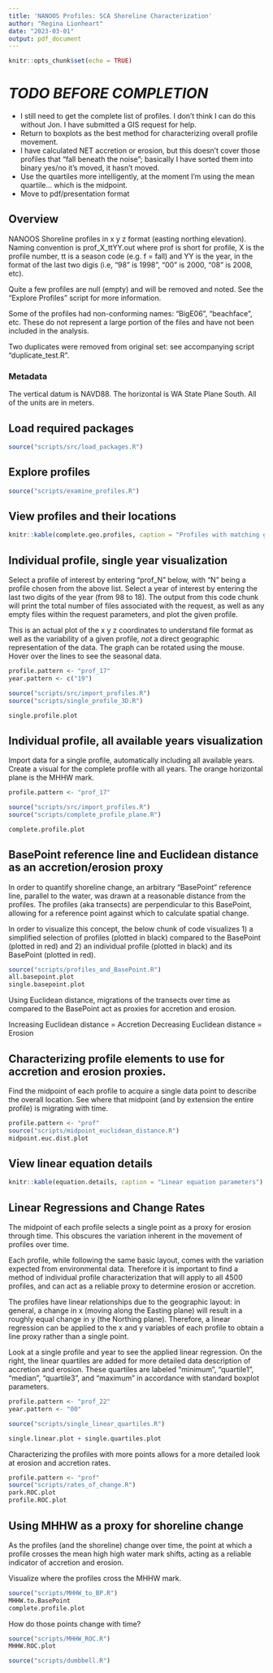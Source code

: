 ```yaml
---
title: 'NANOOS Profiles: SCA Shoreline Characterization'
author: "Regina Lionheart"
date: "2023-03-01"
output: pdf_document
---
```


```r
knitr::opts_chunk$set(echo = TRUE)
```

# *TODO BEFORE COMPLETION*

- I still need to get the complete list of profiles. I don't think I can do this without Jon. I have submitted a GIS request for help.
- Return to boxplots as the best method for characterizing overall profile movement.
- I have calculated NET accretion or erosion, but this doesn't cover those profiles that "fall beneath
the noise"; basically I have sorted them into binary yes/no it's moved, it hasn't moved. 
- Use the quartiles more intelligently, at the moment I'm using the mean quartile... which is the midpoint. 
- Move to pdf/presentation format

## Overview

NANOOS Shoreline profiles in x y z format (easting northing elevation).
Naming convention is prof_X_ttYY.out where prof is short for profile, X is the profile number, tt is a season code (e.g. f = fall) and YY is the year, in the format of the last two digis (i.e, "98" is 1998", "00" is 2000, "08" is 2008, etc).

Quite a few profiles are null (empty) and will be removed and noted. See the "Explore Profiles" script for more information.

Some of the profiles had non-conforming names: "BigE06", "beachface", etc. These do not represent a large portion of the files and have not been included in the analysis. 

Two duplicates were removed from original set: see accompanying script "duplicate_test.R".


### Metadata
The vertical datum is NAVD88.
The horizontal is WA State Plane South. All of the units are in meters.

## Load required packages
```r
source("scripts/src/load_packages.R")
```

## Explore profiles
```r
source("scripts/examine_profiles.R")
```


## View profiles and their locations
```r
knitr::kable(complete.geo.profiles, caption = "Profiles with matching geographic location")
```

## Individual profile, single year visualization

Select a profile of interest by entering "prof_N" below, with "N" being a profile chosen from the above list.
Select a year of interest by entering the last two digits of the year (from 98 to 18).
The output from this code chunk will print the total number of files associated with the request, as well as any empty files within the request parameters, and plot the given profile. 

This is an actual plot of the x y z coordinates to understand file format as well as the variability of a given profile, *not* a direct geographic representation of the data. The graph can be rotated using the mouse. Hover over the lines to see the seasonal data.

```r
profile.pattern <- "prof_17"
year.pattern <- c("19")

source("scripts/src/import_profiles.R")
source("scripts/single_profile_3D.R")

single.profile.plot
```

## Individual profile, all available years visualization

Import data for a single profile, automatically including all available years.
Create a visual for the complete profile with all years. The orange horizontal plane is the MHHW mark. 
```r
profile.pattern <- "prof_17"

source("scripts/src/import_profiles.R")
source("scripts/complete_profile_plane.R")

complete.profile.plot
```


## BasePoint reference line and Euclidean distance as an accretion/erosion proxy

In order to quantify shoreline change, an arbitrary "BasePoint" reference line, parallel to the water, was drawn at a reasonable distance from the profiles. The profiles (aka transects) are perpendicular to this BasePoint, allowing for a reference point against which to calculate spatial change.

In order to visualize this concept, the below chunk of code visualizes 1) a simplified selection of profiles (plotted in black) compared to the BasePoint (plotted in red) and 2) an individual profile (plotted in black) and its BasePoint (plotted in red).  

```r
source("scripts/profiles_and_BasePoint.R")
all.basepoint.plot
single.basepoint.plot
```
Using Euclidean distance, migrations of the transects over time as compared to the BasePoint act as proxies for accretion and erosion. 

Increasing Euclidean distance = Accretion
Decreasing Euclidean distance = Erosion

## Characterizing profile elements to use for accretion and erosion proxies. 

Find the midpoint of each profile to acquire a single data point to describe the overall location. See where that midpoint (and by extension the entire profile) is migrating with time.

```r

profile.pattern <- "prof"
source("scripts/midpoint_euclidean_distance.R")
midpoint.euc.dist.plot
```


## View linear equation details
```r
knitr::kable(equation.details, caption = "Linear equation parameters")
```

## Linear Regressions and Change Rates

The midpoint of each profile selects a single point as a proxy for erosion through time. This obscures the variation inherent in the movement of profiles over time.

Each profile, while following the same basic layout, comes with the variation expected from environmental data. Therefore it is important to find a method of individual profile characterization that will apply to all 4500 profiles, and can act as a reliable proxy to determine erosion or accretion.

The profiles have linear relationships due to the geographic layout: in general, a change in x (moving along the Easting plane) will result in a roughly equal change in y (the Northing plane). Therefore, a linear regression can be applied to the x and y variables of each profile to obtain a line proxy rather than a single point.


Look at a single profile and year to see the applied linear regression. On the right, the linear quartiles are added for more detailed data description of accretion and erosion. These quartiles are labeled "minimum", "quartile1", "median", "quartile3", and "maximum" in accordance with standard boxplot parameters.


```r
profile.pattern <- "prof_22"
year.pattern <- "00"

source("scripts/single_linear_quartiles.R")

single.linear.plot + single.quartiles.plot
```


Characterizing the profiles with more points allows for a more detailed look at erosion and accretion rates. 
```r
profile.pattern <- "prof"
source("scripts/rates_of_change.R")
park.ROC.plot
profile.ROC.plot
```

## Using MHHW as a proxy for shoreline change

As the profiles (and the shoreline) change over time, the point at which a profile crosses the mean high high water mark shifts, acting as a reliable indicator of accretion and erosion. 

Visualize where the profiles cross the MHHW mark. 
```r
source("scripts/MHHW_to_BP.R")
MHHW.to.BasePoint
complete.profile.plot
```

How do those points change with time?
```r
source("scripts/MHHW_ROC.R")
MHHW.ROC.plot
```

```r
source("scripts/dumbbell.R")
```